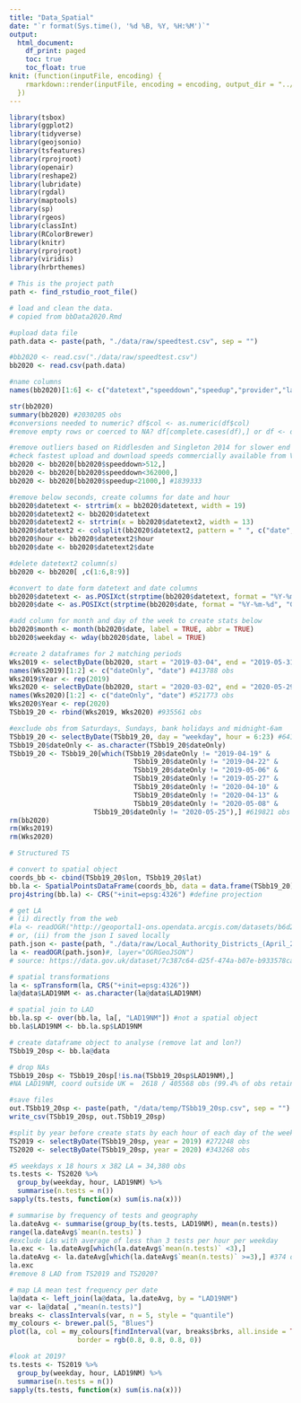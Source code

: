 ```yaml
---
title: "Data_Spatial"
date: "`r format(Sys.time(), '%d %B, %Y, %H:%M')`"
output: 
  html_document:
    df_print: paged
    toc: true
    toc_float: true
knit: (function(inputFile, encoding) {
    rmarkdown::render(inputFile, encoding = encoding, output_dir = "../output")
  })
---
```


```r
library(tsbox)
library(ggplot2)
library(tidyverse)
library(geojsonio)
library(tsfeatures)
library(rprojroot)
library(openair)
library(reshape2)
library(lubridate)
library(rgdal)
library(maptools)
library(sp)
library(rgeos)
library(classInt)
library(RColorBrewer)
library(knitr)
library(rprojroot)
library(viridis)
library(hrbrthemes)

# This is the project path
path <- find_rstudio_root_file()
```


```r

# load and clean the data.
# copied from bbData2020.Rmd

#upload data file
path.data <- paste(path, "./data/raw/speedtest.csv", sep = "")

#bb2020 <- read.csv("./data/raw/speedtest.csv")
bb2020 <- read.csv(path.data)

#name columns
names(bb2020)[1:6] <- c("datetext","speeddown","speedup","provider","lat", "lon") 

str(bb2020)
summary(bb2020) #2030205 obs
#conversions needed to numeric? df$col <- as.numeric(df$col) 
#remove empty rows or coerced to NA? df[complete.cases(df),] or df <- df[!is.na(df$col),]

#remove outliers based on Riddlesden and Singleton 2014 for slower end
#check fastest upload and download speeds commercially available from Virgin Media (Gigaclear offers even faster!)
bb2020 <- bb2020[bb2020$speeddown>512,] 
bb2020 <- bb2020[bb2020$speeddown<362000,]
bb2020 <- bb2020[bb2020$speedup<21000,] #1839333

#remove below seconds, create columns for date and hour
bb2020$datetext <- strtrim(x = bb2020$datetext, width = 19) 
bb2020$datetext2 <- bb2020$datetext
bb2020$datetext2 <- strtrim(x = bb2020$datetext2, width = 13)
bb2020$datetext2 <- colsplit(bb2020$datetext2, pattern = " ", c("date", "hour"))
bb2020$hour <- bb2020$datetext2$hour
bb2020$date <- bb2020$datetext2$date

#delete datetext2 column(s)
bb2020 <- bb2020[ ,c(1:6,8:9)]

#convert to date form datetext and date columns
bb2020$datetext <- as.POSIXct(strptime(bb2020$datetext, format = "%Y-%m-%d %H:%M:%S", "GMT")) 
bb2020$date <- as.POSIXct(strptime(bb2020$date, format = "%Y-%m-%d", "GMT"))

#add column for month and day of the week to create stats below
bb2020$month <- month(bb2020$date, label = TRUE, abbr = TRUE)
bb2020$weekday <- wday(bb2020$date, label = TRUE)

#create 2 dataframes for 2 matching periods
Wks2019 <- selectByDate(bb2020, start = "2019-03-04", end = "2019-05-31")
names(Wks2019)[1:2] <- c("dateOnly", "date") #413788 obs
Wks2019$Year <- rep(2019)
Wks2020 <- selectByDate(bb2020, start = "2020-03-02", end = "2020-05-29")
names(Wks2020)[1:2] <- c("dateOnly", "date") #521773 obs
Wks2020$Year <- rep(2020)
TSbb19_20 <- rbind(Wks2019, Wks2020) #935561 obs

#exclude obs from Saturdays, Sundays, bank holidays and midnight-6am
TSbb19_20 <- selectByDate(TSbb19_20, day = "weekday", hour = 6:23) #641830 obs
TSbb19_20$dateOnly <- as.character(TSbb19_20$dateOnly)
TSbb19_20 <- TSbb19_20[which(TSbb19_20$dateOnly != "2019-04-19" &
                               TSbb19_20$dateOnly != "2019-04-22" &
                               TSbb19_20$dateOnly != "2019-05-06" &
                               TSbb19_20$dateOnly != "2019-05-27" &
                               TSbb19_20$dateOnly != "2020-04-10" &
                               TSbb19_20$dateOnly != "2020-04-13" &
                               TSbb19_20$dateOnly != "2020-05-08" &
                     TSbb19_20$dateOnly != "2020-05-25"),] #619821 obs
rm(bb2020)
rm(Wks2019)
rm(Wks2020)
```

```r

# Structured TS

# convert to spatial object
coords_bb <- cbind(TSbb19_20$lon, TSbb19_20$lat)
bb.la <- SpatialPointsDataFrame(coords_bb, data = data.frame(TSbb19_20))
proj4string(bb.la) <- CRS("+init=epsg:4326") #define projection

# get LA 
# (i) directly from the web
#la <- readOGR("http://geoportal1-ons.opendata.arcgis.com/datasets/b6d2e15801de45328b760a4f55d74318_0.geojson?outSR={%22latestWkid%22:3857,%22wkid%22:102100}")#, layer="OGRGeoJSON")
# or, (ii) from the json I saved locally
path.json <- paste(path, "./data/raw/Local_Authority_Districts_(April_2019)_Boundaries_UK_BFE.geojson", sep = "")
la <- readOGR(path.json)#, layer="OGRGeoJSON")
# source: https://data.gov.uk/dataset/7c387c64-d25f-474a-b07e-b933578caea2/local-authority-districts-april-2019-boundaries-uk-bfe

# spatial transformations
la <- spTransform(la, CRS("+init=epsg:4326"))
la@data$LAD19NM <- as.character(la@data$LAD19NM)

# spatial join to LAD
bb.la.sp <- over(bb.la, la[, "LAD19NM"]) #not a spatial object
bb.la$LAD19NM <- bb.la.sp$LAD19NM

# create dataframe object to analyse (remove lat and lon?)
TSbb19_20sp <- bb.la@data

# drop NAs
TSbb19_20sp <- TSbb19_20sp[!is.na(TSbb19_20sp$LAD19NM),]
#NA LAD19NM, coord outside UK =  2618 / 405568 obs (99.4% of obs retained)

#save files
out.TSbb19_20sp <- paste(path, "/data/temp/TSbb19_20sp.csv", sep = "")
write_csv(TSbb19_20sp, out.TSbb19_20sp)
```

```r

#split by year before create stats by each hour of each day of the week
TS2019 <- selectByDate(TSbb19_20sp, year = 2019) #272248 obs
TS2020 <- selectByDate(TSbb19_20sp, year = 2020) #343268 obs

#5 weekdays x 18 hours x 382 LA = 34,380 obs
ts.tests <- TS2020 %>%
  group_by(weekday, hour, LAD19NM) %>%
  summarise(n.tests = n())
sapply(ts.tests, function(x) sum(is.na(x)))

# summarise by frequency of tests and geography
la.dateAvg <- summarise(group_by(ts.tests, LAD19NM), mean(n.tests))
range(la.dateAvg$`mean(n.tests)`)
#exclude LAs with average of less than 3 tests per hour per weekday
la.exc <- la.dateAvg[which(la.dateAvg$`mean(n.tests)` <3),]
la.dateAvg <- la.dateAvg[which(la.dateAvg$`mean(n.tests)` >=3),] #374 or 98% of LADs, so sufficient to keep 90 data points in ts
la.exc
#remove 8 LAD from TS2019 and TS2020?

# map LA mean test frequency per date
la@data <- left_join(la@data, la.dateAvg, by = "LAD19NM")
var <- la@data[ ,"mean(n.tests)"]
breaks <- classIntervals(var, n = 5, style = "quantile")
my_colours <- brewer.pal(5, "Blues")
plot(la, col = my_colours[findInterval(var, breaks$brks, all.inside = TRUE)], axes = FALSE,
                 border = rgb(0.8, 0.8, 0.8, 0))

#look at 2019?
ts.tests <- TS2019 %>%
  group_by(weekday, hour, LAD19NM) %>%
  summarise(n.tests = n())
sapply(ts.tests, function(x) sum(is.na(x)))

```
